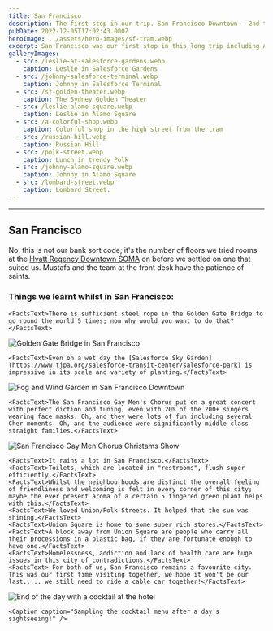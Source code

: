 ```yaml
---
title: San Francisco
description: The first stop in our trip. San Francisco Downtown - 2nd to 5th December 2022.
pubDate: 2022-12-05T17:02:43.000Z
heroImage: ../assets/hero-images/sf-tram.webp
excerpt: San Francisco was our first stop in this long trip including America, New Zealand as main destination, and Singapore. We departured from London Heathrow with Virgin Atlantic in a pleasant and comfortable flight full of smiles from the flight attendants and booze.
galleryImages:
  - src: /leslie-at-salesforce-gardens.webp
    caption: Leslie in Salesforce Gardens
  - src: /johnny-salesforce-terminal.webp
    caption: Johnny in Salesforce Terminal
  - src: /sf-golden-theater.webp
    caption: The Sydney Golden Theater
  - src: /leslie-alamo-square.webp
    caption: Leslie in Alamo Square
  - src: /a-colorful-shop.webp
    caption: Colorful shop in the high street from the tram
  - src: /russian-hill.webp
    caption: Russian Hill
  - src: /polk-street.webp
    caption: Lunch in trendy Polk
  - src: /johnny-alamo-square.webp
    caption: Johnny in Alamo Square
  - src: /lombard-street.webp
    caption: Lombard Street.
---
```


***

## San Francisco

No, this is not our bank sort code; it's the number of floors we tried rooms at the [Hyatt Regency Downtown SOMA](https://www.hyatt.com/hyatt-regency/en-US/sford-hyatt-regency-san-francisco-downtown-soma) on before we settled on one that suited us. Mustafa and the team at the front desk have the patience of saints.

### Things we learnt whilst in San Francisco:


    <FactsText>There is sufficient steel rope in the Golden Gate Bridge to go round the world 5 times; now why would you want to do that?</FactsText>

![Golden Gate Bridge in San Francisco](/golden-gate-bridge.webp)

    <FactsText>Even on a wet day the [Salesforce Sky Garden](https://www.tjpa.org/salesforce-transit-center/salesforce-park) is impressive in its scale and variety of planting.</FactsText>

![Fog and Wind Garden in San Francisco Downtown](/fog-and-wind-garden.webp)

    <FactsText>The San Francisco Gay Men's Chorus put on a great concert with perfect diction and tuning, even with 20% of the 200+ singers wearing face masks. Oh, and they were lots of fun including several Cher moments. Oh, and the audience were significantly middle class straight families.</FactsText>

![San Francisco Gay Men Chorus Christams Show](/sf-gay-men-chorus.webp)

    <FactsText>It rains a lot in San Francisco.</FactsText>
    <FactsText>Toilets, which are located in "restrooms", flush super efficiently.</FactsText>
    <FactsText>Whilst the neighbourhoods are distinct the overall feeling of friendliness and welcoming is felt in every corner of this city; maybe the ever present aroma of a certain 5 fingered green plant helps with this.</FactsText>
    <FactsText>We loved Union/Polk Streets. It helped that the sun was shining.</FactsText>
    <FactsText>Union Square is home to some super rich stores.</FactsText>
    <FactsText>A block away from Union Square are people who carry all their processions in a plastic bag, if they are fortunate enough to have one.</FactsText>
    <FactsText>Homelessness, addiction and lack of health care are huge issues in this city of contradictions.</FactsText>
    <FactsText> For both of us, San Francisco remains a favourite city. This was our first time visiting together, we hope it won't be our last..... we still need to ride a cable car together!</FactsText>

![End of the day with a cocktail at the hotel](/johnny-leslie-cocktail.webp)


    <Caption caption="Sampling the cocktail menu after a day's sightseeing!" />

